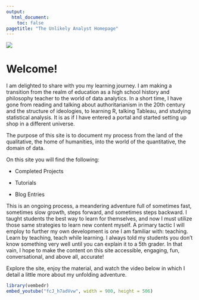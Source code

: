 ---
output: 
  html_document: 
    toc: false
pagetitle: "The Unlikely Analyst Homepage"
---

![](Images/webpic.jpg)

# Welcome!

I am delighted to share with you my learning journey. I am making a transition from the realm of education as a high school history and philosophy teacher to the world of data analytics. In a short time, I have gone from reading and talking about authoritarianism in the 20th century and the structure of ideologies, to learning R, talking Tableau, and studying statistical analysis. It is as if I have entered a portal and started setting up shop in a different universe.

The purpose of this site is to document my process from the land of the qualitative, the home of humanities, into the world of the quantitative, the domain of data.

On this site you will find the following:

-   Completed Projects

-   Tutorials

-   Blog Entries

This is an ongoing process, a meandering adventure full of sometimes fast, sometimes slow growth, steps forward, and sometimes steps backward. I taught students the best way to learn for themselves, and now I must utilize those same strategies to learn new content myself. A primary tactic I will employ to further my own development is one I am familiar with: teaching. Learn by teaching, teach while learning. I always told my students you don't know something very well until you can explain it to a 5th grader. In that vain, I hope to make the content on this site accessible, engaging, fun, conversational, and above all, accurate!

Explore the site, enjoy the material, and watch the video below in which I detail a little more about my unfolding adventure.

```{r echo=FALSE, message=FALSE, warning=FALSE, out.width= "100%"}
library(vembedr)
embed_youtube("fcJ_h7adVvw", width = 900, height = 506)
```
